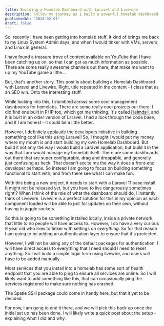 ```yaml
---
title: Building a Homelab Dashboard with Laravel and Livewire
description: Follow my journey as I build a powerful homelab dashboard using Laravel and Livewire, automating and monitoring my setup along the way.
publishedAt: "2024-02-01"
draft: false
---
```


So, recently I have been getting into homelab stuff. It kind of brings me back to my Linux System Admin days, and when I would tinker with VMs, servers, and Linux in general.

I have found a treasure trove of content available on YouTube that I have been catching up on, so that I can get as much information as possible. There are some really awesome channels out there, that make me want to up my YouTube game a little ...

But, that's another story. This post is about building a Homelab Dashboard with Laravel and Livewire. Right, title repeated in the content - I class that as an SEO win. Onto the interesting stuff.

While looking into this, I stumbled across some cool management dashboards for homelabs. There are some really cool projects out there! I did find one built in PHP too, which got me thinking. It's called [Heimdall](https://heimdall.site/), and it is built in an older version of Laravel. I had a look through the code base, and if I am honest - it could be a little better.

However, I definitely applaude the developers initiative in building something cool like this using Laravel! So, I thought I would put my money where my mouth is and start building my own Homelab Dashboard. But build it not only the way I would build a Laravel application, but build it in the way that I am would manage my homelab itself. There are some dashboards out there that are super configurable, drag and droppable, and generally just confusing as heck. That doesn't excite me the way it does a front-end developer perhaps. So instead I am going to focus on building something functional to start with, and from there see what I can make fun.

With this being a new project, it needs to start with a Laravel 11 base install. It might not be released yet, but you have to live dangerously sometimes right!? When I think of the role of what the dashboard should do, I instantly think of Livewire. Livewire is a perfect solution for this in my opinion as each component loaded will be able to poll for updates on their own, without having to juggle sockets.

So this is going to be something installed locally, inside a private network, that little to no people will have access to. However, I do have a very curious 9 year old who likes to tinker with settings on _everything_. So for that reason I am going to be adding an authentication layer to ensure that it's protected.

However, I will not be using any of the default packages for authentication. I will have direct access to everything that I need should I need to reset anything. So I will build a simple login form using livewire, and users will have to be added manually.

Most services that you install into a homelab has some sort of health endpoint that you are able to ping to ensure all services are online. So I will likely want to add something like this, that can occasionally ping the services registered to make sure nothing has crashed.

The Spatie SSH package could come in handy here, but that it yet to be decided.

For now, I am gong to end it there, and we will pick this back up once the initial set up has been done. I will likely write a quick post about the setup - explaining what I did and why.
